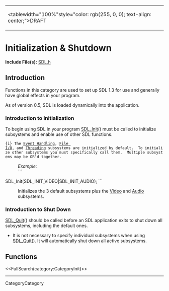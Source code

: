 <!-- #master-page:CategoryTemplate -->
<!-- #master-date:Unknown-Date -->
<!-- format wiki -->
<!-- language en -->
{|
|<tablewidth="100%"style="color: rgb(255, 0, 0); text-align: center;">DRAFT 
|}

= Initialization & Shutdown =

'''Include File(s):''' [http://hg.libsdl.org/SDL/file/68dfd6df47da/include/SDL.h SDL.h]


== Introduction ==

Functions in this category are used to set up SDL 1.3 for use and generally have global effects in your program.

As of version 0.5, SDL is loaded dynamically into the application.

=== Introduction to Initialization ===

To begin using SDL in your program [[SDL_Init]]() must be called to initialize subsystems and enable use of other SDL functions. 
 {i} The [[CategoryEvents|Event Handling]], [[CategoryIO|File I/O]], and [[CategoryThread|Threading]] subsystems are initialized by default.  To initialize other subsystems you must specifically call them.  Multiple subsystems may be OR'd together. 
: ''Example:''
: ```
SDL_Init(SDL_INIT_VIDEO|SDL_INIT_AUDIO);
```
: Initializes the 3 default subsystems plus the [[CategoryVideo|Video]] and [[CategoryAudio|Audio]] subsystems.

=== Introduction to Shut Down ===

[[SDL_Quit]]() should be called before an SDL application exits to shut down all subsystems, including the default ones.
* It is not necessary to specify individual subsystems when using [[SDL_Quit]]().  It will automatically shut down all active subsystems. 

== Functions ==

<<FullSearch(category:CategoryInit)>>

----
CategoryCategory
